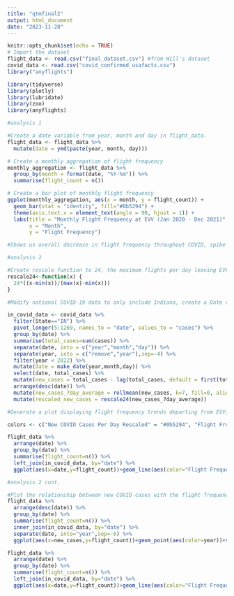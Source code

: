 ---
title: "qtmfinal2"
output: html_document
date: "2023-11-28"
---

```{r setup, include=FALSE}
knitr::opts_chunk$set(echo = TRUE)
# Import the dataset
flight_data <- read.csv("final_dataset.csv") #from Will's dataset 
covid_data <- read.csv("covid_confirmed_usafacts.csv")
library("anyflights")

library(tidyverse)
library(plotly)
library(lubridate)
library(zoo)
library(anyflights)
```

```{r}
#analysis 1

#Create a date variable from year, month and day in flight_data.
flight_data <- flight_data %>%
  mutate(date = ymd(paste(year, month, day)))

# Create a monthly aggregation of flight frequency
monthly_aggregation <- flight_data %>%
  group_by(month = format(date, "%Y-%m")) %>%
  summarise(flight_count = n())

# Create a bar plot of monthly flight frequency
ggplot(monthly_aggregation, aes(x = month, y = flight_count)) +
  geom_bar(stat = "identity", fill="#0b5294") +
  theme(axis.text.x = element_text(angle = 90, hjust = 1)) +
  labs(title = "Monthly Flight Frequency at EVV (Jan 2020 - Dec 2021)",
       x = "Month",
       y = "Flight Frequency")

#Shows us overall decrease in flight frequency throughout COVID, spike in July of 2020 could be attributed towards the state of Indiana reopening non-essential travel.
```

```{r}
#analysis 2

#Create rescale function to 24, the maximum flights per day leaving EVV.
rescale24<-function(x) {
  24*((x-min(x))/(max(x)-min(x)))
}

#Modify national COVID-19 data to only include Indiana, create a Date variable from date values. Create a new variable for additional new COVID cases per day, then create another one that represents a 7 day rolling average of new COVID cases. Finally create another variable, by rescaling the rolling average new cases.

in_covid_data <- covid_data %>% 
  filter(State=="IN") %>% 
  pivot_longer(5:1269, names_to = "date", values_to = "cases") %>% 
  group_by(date) %>% 
  summarise(total_cases=sum(cases)) %>% 
  separate(date, into = c("year","month","day")) %>% 
  separate(year, into = c("remove","year"),sep=-4) %>% 
  filter(year < 2022) %>%
  mutate(date = make_date(year,month,day)) %>%
  select(date, total_cases) %>% 
  mutate(new_cases = total_cases - lag(total_cases, default = first(total_cases))) %>%
  arrange(desc(date)) %>% 
  mutate(new_cases_7day_average = rollmean(new_cases, k=7, fill=0, align='left')) %>% 
  mutate(rescaled_new_cases = rescale24(new_cases_7day_average))

#Generate a plot displaying flight frequency trends departing from EVV, and overlay New COVID cases per day in Indiana rescaled to 24, to compare trends.

colors <- c("New COVID Cases Per Day Rescaled" = "#0b5294", "Flight Frequency" = "#1bbbe9")

flight_data %>% 
  arrange(date) %>%
  group_by(date) %>% 
  summarise(flight_count=n()) %>% 
  left_join(in_covid_data, by="date") %>% 
  ggplot(aes(x=date,y=flight_count))+geom_line(aes(color="Flight Frequency"))+geom_line(aes(y=rescaled_new_cases,color="New COVID Cases Per Day Rescaled"))+ labs(x = "Date" , y = "Flight Frequency", color = "Legend", title = "Trends in Flight Frequency from EVV (2019-2022)") + scale_color_manual(values = colors) + theme_minimal() + geom_vline(xintercept = 2020-07-22) + theme(legend.position="bottom")
```

```{r}
#analysis 2 cont.

#Plot the relationship between new COVID cases with the flight frequency.
flight_data %>% 
  arrange(desc(date)) %>% 
  group_by(date) %>% 
  summarise(flight_count=n()) %>%
  inner_join(in_covid_data, by="date") %>%
  separate(date, into="year",sep=-6) %>% 
  ggplot(aes(x=new_cases,y=flight_count))+geom_point(aes(color=year))+scale_color_manual(name="Year",values = c("#0b5294" ,"#2c7ec7"))+geom_smooth(method=lm,color="#1bbbe9")+labs(title= "New COVID Cases in IN vs. EVV Flight Frequency",x="New COVID Cases Daily",y="Daily Flight Frequency")
```
```{r}
flight_data %>% 
  arrange(date) %>%
  group_by(date) %>% 
  summarise(flight_count=n()) %>% 
  left_join(in_covid_data, by="date") %>% 
  ggplot(aes(x=date,y=flight_count))+geom_line(aes(color="Flight Frequency"))+labs(x = "Date" , y = "Flight Frequency", color = "Legend", title = "Trends in Flight Frequency from EVV (2019-2022)") + scale_color_manual(values = colors) + theme_minimal() + geom_vline(xintercept = 2020-07-22) + theme(legend.position="bottom")

```
 





 
 
 
